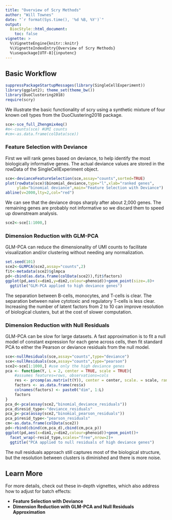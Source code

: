 ```yaml
---
title: "Overview of Scry Methods"
author: "Will Townes"
date: "`r format(Sys.time(), '%d %B, %Y')`"
output: 
  BiocStyle::html_document:
    toc: false
vignette: >
  %\VignetteEngine{knitr::knitr}
  %\VignetteIndexEntry{Overview of Scry Methods}
  %\usepackage[UTF-8]{inputenc}
---
```


## Basic Workflow

```r
suppressPackageStartupMessages(library(SingleCellExperiment))
library(ggplot2); theme_set(theme_bw())
library(DuoClustering2018)
require(scry)
```

We illustrate the basic functionality of scry using a synthetic mixture of four
known cell types from the DuoClustering2018 package.

```r
sce<-sce_full_Zhengmix4eq()
#m<-counts(sce) #UMI counts
#cm<-as.data.frame(colData(sce))
```

### Feature Selection with Deviance

First we will rank genes based on deviance, to help identify the most
biologically informative genes. The actual deviance values are stored in the
rowData of the SingleCellExperiment object.

```r
sce<-devianceFeatureSelection(sce,assay="counts",sorted=TRUE)
plot(rowData(sce)$binomial_deviance,type="l",xlab="ranked genes",
     ylab="binomial deviance",main="Feature Selection with Deviance")
abline(v=2000,lty=2,col="red")
```

We can see that the deviance drops sharply after about 2,000 genes. The
remaining genes are probably not informative so we discard them to speed up
downstream analysis.

```r
sce2<-sce[1:1000,]
```

### Dimension Reduction with GLM-PCA

GLM-PCA can reduce the dimensionality of UMI counts to facilitate visualization
and/or clustering without needing any normalization.

```r
set.seed(101)
sce2<-GLMPCA(sce2,assay="counts",2)
fit<-metadata(sce2)$glmpca
pd<-cbind(as.data.frame(colData(sce2)),fit$factors)
ggplot(pd,aes(x=dim1,y=dim2,colour=phenoid))+geom_point(size=.8)+
  ggtitle("GLM-PCA applied to high deviance genes")
```

The separation between B-cells, monocytes, and T-cells is clear. The separation
between naive cytotoxic and regulatory T-cells is less clear. Increasing the
number of latent factors from 2 to 10 can improve resolution of biological
clusters, but at the cost of slower computation.

### Dimension Reduction with Null Residuals

GLM-PCA can be slow for large datasets. A fast approximation is to fit a null
model of constant expression for each gene across cells, then fit standard
PCA to either the Pearson or deviance residuals from the null model.

```r
sce<-nullResiduals(sce,assay="counts",type="deviance")
sce<-nullResiduals(sce,assay="counts",type="pearson")
sce2<-sce[1:1000,] #use only the high deviance genes
pca <- function(Y, L = 2, center = TRUE, scale = TRUE){
    #assumes features=rows, observations=cols
    res <- prcomp(as.matrix(t(Y)), center = center, scale. = scale, rank. = L)
    factors <- as.data.frame(res$x)
    colnames(factors) <- paste0("dim", 1:L)
    factors
}
pca_d<-pca(assay(sce2,"binomial_deviance_residuals"))
pca_d$resid_type<-"deviance_residuals"
pca_p<-pca(assay(sce2,"binomial_pearson_residuals"))
pca_p$resid_type<-"pearson_residuals"
cm<-as.data.frame(colData(sce2))
pd<-rbind(cbind(cm,pca_d),cbind(cm,pca_p))
ggplot(pd,aes(x=dim1,y=dim2,colour=phenoid))+geom_point()+
  facet_wrap(~resid_type,scales="free",nrow=2)+
  ggtitle("PCA applied to null residuals of high deviance genes")
```

The null residuals approach still captures most of the biological structure,
but the resolution between clusters is diminished and there is more noise.

## Learn More

For more details, check out these in-depth vignettes, which also address how
to adjust for batch effects:

* **Feature Selection with Deviance**
* **Dimension Reduction with GLM-PCA and Null Residuals Approximation**
